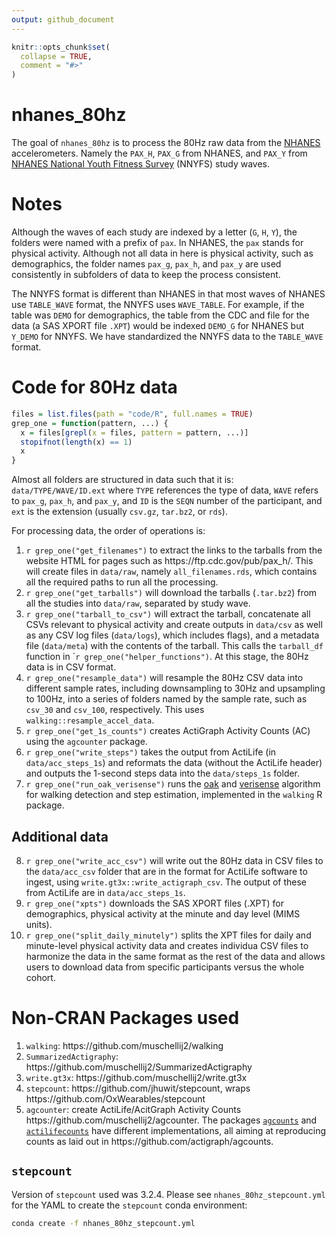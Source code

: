 ```yaml
---
output: github_document
---
```


<!-- README.md is generated from README.Rmd. Please edit that file -->

```r
knitr::opts_chunk$set(
  collapse = TRUE,
  comment = "#>"
)
```

# nhanes_80hz

<!-- badges: start -->
<!-- badges: end -->

The goal of `nhanes_80hz` is to process the 80Hz raw data from the [NHANES](https://wwwn.cdc.gov/nchs/nhanes/Search/DataPage.aspx?Component=Examination) accelerometers.  Namely the `PAX_H`, `PAX_G` from NHANES, and `PAX_Y` from [NHANES National Youth Fitness Survey](https://www.cdc.gov/nchs/nnyfs/index.htm) (NNYFS) study waves.



# Notes
Although the waves of each study are indexed by a letter (`G`, `H`, `Y`), the folders were named with a prefix of `pax`.  In NHANES, the `pax` stands for physical activity.  Although not all data in here is physical activity, such as demographics, the folder names `pax_g`, `pax_h`, and `pax_y` are used consistently in subfolders of data to keep the process consistent.

The NNYFS format is different than NHANES in that most waves of NHANES use `TABLE_WAVE` format, the NNYFS uses `WAVE_TABLE`.  For example, if the table was `DEMO` for demographics, the table from the CDC and file for the data (a SAS XPORT file `.XPT`) would be indexed `DEMO_G` for NHANES but `Y_DEMO` for NNYFS.  We have standardized the NNYFS data to the `TABLE_WAVE` format.


# Code for 80Hz data
```r
files = list.files(path = "code/R", full.names = TRUE)
grep_one = function(pattern, ...) {
  x = files[grepl(x = files, pattern = pattern, ...)]
  stopifnot(length(x) == 1)
  x
}
```

Almost all folders are structured in data such that it is:
`data/TYPE/WAVE/ID.ext` where `TYPE` references the type of data, `WAVE` refers to `pax_g`, `pax_h`, and `pax_y`, and `ID` is the `SEQN` number of the participant, and `ext` is the extension (usually `csv.gz`, `tar.bz2`, or `rds`).

For processing data, the order of operations is:

1. ``r grep_one("get_filenames")`` to extract the links to the tarballs from the website HTML for pages such as https://ftp.cdc.gov/pub/pax_h/.  This will create files in `data/raw`, namely `all_filenames.rds`, which contains all the required paths to run all the processing.
2. ``r grep_one("get_tarballs")`` will download the tarballs (`.tar.bz2`) from all the studies into `data/raw`, separated by study wave.
3. ``r grep_one("tarball_to_csv")`` will extract the tarball, concatenate all CSVs relevant to physical activity and create outputs in `data/csv` as well as any CSV log files (`data/logs`), which includes flags), and a metadata file (`data/meta`) with the contents of the tarball.  This calls the `tarball_df` function in ``r grep_one("helper_functions")`.  At this stage, the 80Hz data is in CSV format.
4. ``r grep_one("resample_data")`` will resample the 80Hz CSV data into different sample rates, including downsampling to 30Hz and upsampling to 100Hz, into a series of folders named by the sample rate, such as `csv_30` and `csv_100`, respectively.   This uses `walking::resample_accel_data`.
5. ``r grep_one("get_1s_counts")`` creates ActiGraph Activity Counts (AC) using the `agcounter` package.
6. ``r grep_one("write_steps")`` takes the output from ActiLife (in `data/acc_steps_1s`) and reformats the data (without the ActiLife header) and outputs the 1-second steps data into the `data/steps_1s` folder.
7. ``r grep_one("run_oak_verisense")`` runs the [oak](https://github.com/onnela-lab/forest/) and [verisense](https://github.com/ShimmerEngineering/Verisense-Toolbox/tree/master/Verisense_step_algorithm) algorithm for walking detection and step estimation, implemented in the `walking` R package.


## Additional data

8. ``r grep_one("write_acc_csv")`` will write out the 80Hz data in CSV files to the `data/acc_csv` folder that are in the format for ActiLife software to ingest, using `write.gt3x::write_actigraph_csv`.  The output of these from ActiLife are in `data/acc_steps_1s`. 
9. ``r grep_one("xpts")`` downloads the SAS XPORT files (.XPT) for demographics, physical activity at the minute and day level (MIMS units).
10. ``r grep_one("split_daily_minutely")`` splits the XPT files for daily and minute-level physical activity data and creates individua CSV files to harmonize the data in the same format as the rest of the data and allows users to download data from specific participants versus the whole cohort.


# Non-CRAN Packages used
1. `walking`: https://github.com/muschellij2/walking
2. `SummarizedActigraphy`: https://github.com/muschellij2/SummarizedActigraphy
3. `write.gt3x`: https://github.com/muschellij2/write.gt3x
4. `stepcount`: https://github.com/jhuwit/stepcount, wraps https://github.com/OxWearables/stepcount
5. `agcounter`: create ActiLife/AcitGraph Activity Counts https://github.com/muschellij2/agcounter.  The packages [`agcounts`](https://github.com/bhelsel/agcounts) and [`actilifecounts`](https://github.com/jhmigueles/actilifecounts) have different implementations, all aiming at reproducing counts as laid out in https://github.com/actigraph/agcounts.


## `stepcount`
Version of `stepcount` used was 3.2.4.  Please see `nhanes_80hz_stepcount.yml` for the YAML to create the `stepcount` conda environment:
```bash
conda create -f nhanes_80hz_stepcount.yml
```
